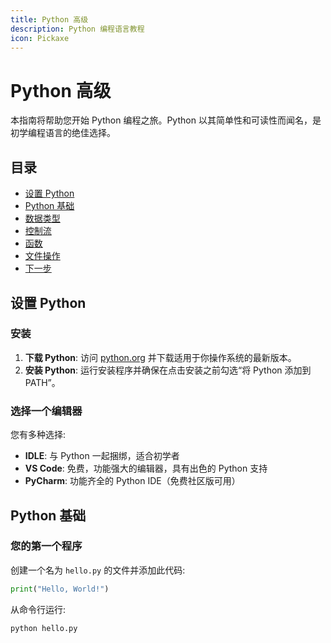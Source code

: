 ```yaml
---
title: Python 高级
description: Python 编程语言教程
icon: Pickaxe
---
```


# Python 高级

本指南将帮助您开始 Python 编程之旅。Python 以其简单性和可读性而闻名，是初学编程语言的绝佳选择。

## 目录

- [设置 Python](#setting-up-python)
- [Python 基础](#python-basics)
- [数据类型](#data-types)
- [控制流](#control-flow)
- [函数](#functions)
- [文件操作](#working-with-files)
- [下一步](#next-steps)

## 设置 Python

### 安装

1. **下载 Python**: 访问 [python.org](https://www.python.org/downloads/) 并下载适用于你操作系统的最新版本。
2. **安装 Python**: 运行安装程序并确保在点击安装之前勾选“将 Python 添加到 PATH”。

### 选择一个编辑器

您有多种选择:

- **IDLE**: 与 Python 一起捆绑，适合初学者
- **VS Code**: 免费，功能强大的编辑器，具有出色的 Python 支持
- **PyCharm**: 功能齐全的 Python IDE（免费社区版可用）

## Python 基础

### 您的第一个程序

创建一个名为 `hello.py` 的文件并添加此代码:

```python
print("Hello, World!")
```

从命令行运行:

```
python hello.py
```



